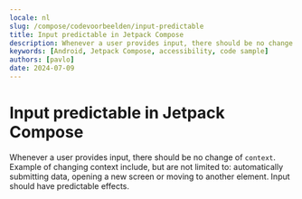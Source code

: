 ```yaml
---
locale: nl
slug: /compose/codevoorbeelden/input-predictable
title: Input predictable in Jetpack Compose
description: Whenever a user provides input, there should be no change of context.
keywords: [Android, Jetpack Compose, accessibility, code sample]
authors: [pavlo]
date: 2024-07-09
---
```


# Input predictable in Jetpack Compose

Whenever a user provides input, there should be no change of `context`. Example of changing context include, but are not limited to: automatically submitting data, opening a new screen or moving to another element. Input should have predictable effects.

<CodeSample id="input-predictable" platform="compose" locale="nl"/>
